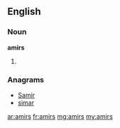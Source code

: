 ==English==

===Noun===
'''amirs'''

# {{plural of|amir}}

===Anagrams===
* [[Samir#English|Samir]]
* [[simar#English|simar]]

[[ar:amirs]]
[[fr:amirs]]
[[mg:amirs]]
[[my:amirs]]